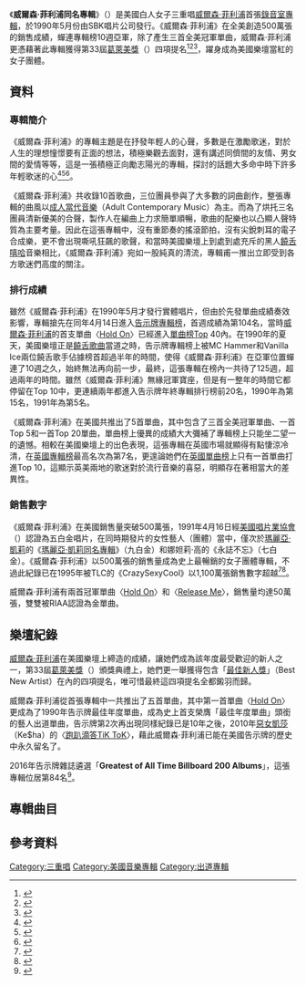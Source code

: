
{{Infobox album
| Name        = 威爾森·菲利浦同名專輯<br />Wilson Phillips
| Type        = Album
| Artist      = [[威尔森·菲利浦|威爾森·菲利浦]]
| Cover       = 
| Released    = 1990年5月8日
| Recorded    = 1989年7月 - 1990年3月
| Genre       = [[流行音樂|流行音樂]], [[流行搖滾|流行搖滾]], [[軟式搖滾|軟式搖滾]], [[成人当代音乐|成人當代音樂]]
| Length      = 45:56
| Label       = SBK
| Producer    = Glen Ballard
| Last album  = 
| This album  = '''''威爾森·菲利浦''''' <br /> (1990)
| Next album  = ''陰霾與曙光'' <br /> (1992)
| Misc                = {{Singles
  | Name            = 威爾森·菲利浦
  | Type              = studio
  | single 1         = [[Hold_On_(威爾森·菲利浦歌曲)|Hold On]]
  | single 1 date = 1990年2月27日
  | single 2         = [[Release_Me_(威爾森·菲利浦歌曲)|Release Me]]
  | single 2 date = 1990年6月
  | single 3         = Impulsive
  | single 3 date = 1990年10月1日
  | single 4         = [[You're_in_Love_(威爾森·菲利浦歌曲)|You're in Love]]
  | single 4 date = 1991年1月30日
  | single 5         = The Dream Is Still Alive
  | single 5 date = 1991年
  }}
}}
《'''威爾森·菲利浦同名專輯'''》（{{lang-en|'''Wilson Phillips'''}}）是美國白人女子三重唱[[威尔森·菲利浦|威爾森·菲利浦]]首張[[錄音室專輯|錄音室專輯]]，於1990年5月份由SBK唱片公司發行。《威爾森·菲利浦》在全美創造500萬張的銷售成績，蟬連專輯榜10週亞軍，除了產生三首全美冠軍單曲，威爾森·菲利浦更憑藉著此專輯獲得第33屆[[葛萊美獎|葛萊美獎]]（{{lang-en|Grammy Awards}}）四項提名<ref>{{Cite web |url=http://www.billboard.com/artist/431449/wilson-phillips/chart?f=379 |title=美國告示牌官網威爾森·菲利浦作品總表 |accessdate=2016-05-05 |archive-date=2016-06-11 |archive-url=https://web.archive.org/web/20160611014922/http://www.billboard.com/artist/431449/wilson-phillips/chart?f=379 |dead-url=no }}</ref><ref>{{Cite web |url=http://www.rollingstone.com/music/artists/wilson-phillips |title=美國滾石雜誌官網威爾森·菲利浦藝人檔案 |accessdate=2016-05-05 |archive-date=2016-05-05 |archive-url=https://web.archive.org/web/20160505152632/http://www.rollingstone.com/music/artists/wilson-phillips |dead-url=yes }}</ref><ref>{{Cite web |url=https://www.riaa.com/gold-platinum/?tab_active=default-award&se=Wilson+Phillips#search_section |title=美國RIAA官網威爾森·菲利浦專輯單曲銷售數字 |accessdate=2016-05-05 |archive-date=2016-01-07 |archive-url=https://web.archive.org/web/20160107194130/http://www.riaa.com/gold-platinum/?tab_active=default-award&se=Wilson+Phillips#search_section |dead-url=no }}</ref>，躍身成為美國樂壇當紅的女子團體。

==資料==
===專輯簡介===
《威爾森·菲利浦》的專輯主題是在抒發年輕人的心聲，多數是在激勵歌迷，對於人生的理想憧憬要有正面的想法，積極樂觀去面對，還有講述同儕間的友情、男女間的愛情等等，這是一張積極正向勵志陽光的專輯，探討的話題大多命中時下許多年輕歌迷的心<ref>{{Cite web |url=http://www.billboard.com/articles/chartbeat/497072/wilson-phillips-still-holding-on-with-new-album-tv-show-exclusive-video |title=美國告示牌官網2012-04-06音樂報導 |accessdate=2016-05-05 |archive-date=2016-08-03 |archive-url=https://web.archive.org/web/20160803064915/http://www.billboard.com/articles/chartbeat/497072/wilson-phillips-still-holding-on-with-new-album-tv-show-exclusive-video |dead-url=no }}</ref><ref>{{Cite web |url=http://www.billboard.com/articles/news/471190/wilson-phillips-gets-new-boost-from-bridesmaids-movie |title=美國告示牌官網2011-05-22音樂報導 |accessdate=2016-05-05 |archive-date=2016-05-13 |archive-url=https://web.archive.org/web/20160513190300/http://www.billboard.com/articles/news/471190/wilson-phillips-gets-new-boost-from-bridesmaids-movie |dead-url=no }}</ref><ref>{{Cite web |url=http://www.billboard.com/articles/pop-shop/girl-group-week/5901266/top-10-girl-groups-of-all-time |title=美國告示牌官網2015-03-05音樂報導 |accessdate=2016-05-05 |archive-date=2017-07-12 |archive-url=https://web.archive.org/web/20170712133110/http://www.billboard.com/articles/pop-shop/girl-group-week/5901266/top-10-girl-groups-of-all-time |dead-url=no }}</ref>。

《威爾森·菲利浦》共收錄10首歌曲，三位團員參與了大多數的詞曲創作，整張專輯的曲風以[[成人当代音乐|成人當代音樂]]（Adult Contemporary Music）為主。而為了烘托三名團員清新優美的合聲，製作人在編曲上力求簡單順暢，歌曲的配樂也以凸顯人聲特質為主要考量。因此在這張專輯中，沒有重節奏的搖滾節拍，沒有尖銳刺耳的電子合成樂，更不會出現嘶吼狂飆的歌聲，和當時美國樂壇上到處到處充斥的黑人[[饒舌|饒舌]][[嘻哈|嘻哈]]音樂相比，《威爾森·菲利浦》宛如一股純真的清流，專輯甫一推出立即受到各方歌迷們高度的關注。

===排行成績===
雖然《威爾森·菲利浦》在1990年5月才發行實體唱片，但由於先發單曲成績奏效影響，專輯搶先在同年4月14日進入[[公告牌二百强专辑榜|告示牌專輯榜]]，首週成績為第104名，當時[[威尔森·菲利浦|威爾森·菲利浦]]的首支單曲〈[[Hold_On_(威爾森·菲利浦歌曲)|Hold On]]〉已經進入[[告示牌百强单曲榜|單曲榜]]Top 40內。在1990年的夏天，美國樂壇正是[[饒舌歌曲|饒舌歌曲]]當道之時，告示牌專輯榜上被MC Hammer和Vanilla Ice兩位饒舌歌手佔據榜首超過半年的時間，使得《威爾森·菲利浦》在亞軍位置蟬連了10週之久，始終無法再向前一步，最終，這張專輯在榜內一共待了125週，超過兩年的時間。雖然《威爾森·菲利浦》無緣冠軍寶座，但是有一整年的時間它都停留在Top 10中，更連續兩年都進入告示牌年終專輯排行榜前20名，1990年為第15名，1991年為第5名。

《威爾森·菲利浦》在美國共推出了5首單曲，其中包含了三首全美冠軍單曲、一首Top 5和一首Top 20單曲，單曲榜上優異的成績大大彌補了專輯榜上只能坐二望一的遺憾。相較在美國樂壇上的出色表現，這張專輯在英國市場就顯得有點悽涼冷清，在[[英國專輯排行榜|英國專輯榜]]最高名次為第7名，更遑論她們在[[英國單曲排行榜|英國單曲榜]]上只有一首單曲打進Top 10，這顯示英美兩地的歌迷對於流行音樂的喜惡，明顯存在著相當大的差異性。

===銷售數字===
《威爾森·菲利浦》在美國銷售量突破500萬張，1991年4月16日經[[美國唱片業協會|美國唱片業協會]]（{{lang-en|RIAA}}）認證為五白金唱片，在同時期發片的女性藝人（團體）當中，僅次於[[瑪麗亞·凱莉|瑪麗亞·凱莉]]的《[[Mariah_Carey_(專輯)|瑪麗亞·凱莉同名專輯]]》（九白金）和娜妲莉·高的《永誌不忘》（七白金）。《威爾森·菲利浦》以500萬張的銷售量成為史上最暢銷的女子團體專輯，不過此紀錄已在1995年被TLC的《CrazySexyCool》以1,100萬張銷售數字超越<ref>{{Cite web |url=https://www.riaa.com/gold-platinum/?tab_active=default-award&se=+Natalie+Cole#search_section |title=美國RIAA官網娜妲莉·高專輯單曲銷售數字 |access-date=2016-05-06 |archive-date=2022-05-31 |archive-url=https://web.archive.org/web/20220531212018/https://www.riaa.com/gold-platinum/?tab_active=default-award&se=+Natalie+Cole#search_section }}</ref><ref>{{Cite web |url=https://www.riaa.com/gold-platinum/?tab_active=default-award&se=CrazySexyCool#search_section |title=美國RIAA官網TLC專輯單曲銷售數字 |accessdate=2016-05-06 |archive-date=2016-11-21 |archive-url=https://web.archive.org/web/20161121170405/http://www.riaa.com/gold-platinum/?tab_active=default-award&se=CrazySexyCool#search_section |dead-url=no }}</ref>。

威爾森·菲利浦有兩首冠軍單曲〈[[Hold_On_(威爾森·菲利浦歌曲)|Hold On]]〉和〈[[Release_Me_(威爾森·菲利浦歌曲)|Release Me]]〉，銷售量均達50萬張，雙雙被RIAA認證為金單曲。

==樂壇紀錄==
[[威尔森·菲利浦|威爾森·菲利浦]]在美國樂壇上締造的成績，讓她們成為該年度最受歡迎的新人之一，第33屆[[葛萊美獎|葛萊美獎]]（{{lang-en|Grammy Awards}}）頒獎典禮上，她們更一舉獲得包含「[[格莱美奖最佳新人|最佳新人獎]]」（Best New Artist）在內的四項提名，唯可惜最終這四項提名全都鎩羽而歸。

威爾森·菲利浦從首張專輯中一共推出了五首單曲，其中第一首單曲〈[[Hold_On_(威爾森·菲利浦歌曲)|Hold On]]〉更成為了1990年告示牌最佳年度單曲，成為史上首支榮膺「最佳年度單曲」頭銜的藝人出道單曲，告示牌第2次再出現同樣紀錄已是10年之後，2010年[[凱莎|惡女凱莎]]（Ke$ha）的〈[[跑趴滴答|跑趴滴答TiK ToK]]〉，藉此威爾森·菲利浦已能在美國告示牌的歷史中永久留名了。

2016年告示牌雜誌遴選「'''Greatest of All Time Billboard 200 Albums'''」，這張專輯位居第84名<ref>{{Cite web |url=http://www.billboard.com/charts/greatest-billboard-200-albums |title=美國告示牌官網音樂資料 |accessdate=2016-05-30 |archive-date=2016-10-01 |archive-url=https://web.archive.org/web/20161001122709/http://www.billboard.com/charts/greatest-billboard-200-albums |dead-url=no }}</ref>。

==專輯曲目==
{{Track listing
| title1          = Hold On
| writer1         = [[Chynna_Phillips|Chynna Phillips]], [[Glen_Ballard|Glen Ballard]], additional lyrics by [[Carnie_Wilson|Carnie Wilson]]
| length1         = 4:27
| title2          = Release Me
| writer2         = Wilson Phillips
| length2         = 4:56
| title3          = Impulsive
| writer3         = Stephen Kipner, Clif Magness
| length3         = 4:34
| title4          = Next to You (Someday I'll Be)
| writer4         = [[Darrell_Brown_(musician)|Darrell Brown]], [[David_Batteau|David Batteau]], [[Madeline_Stone|Madeline Stone]]
| length4         = 4:57
| title5          = You're in Love
| writer5         = Wilson Phillips, Glen Ballard
| length5         = 4:51
| title6          = Over and Over
| writer6         = Wilson Phillips, Glen Ballard
| length6         = 4:40
| title7          = A Reason to Believe
| writer7         = [[Tim_Hardin|Tim Hardin]]
| length7         = 4:04
| title8          = Ooh You're Gold
| writer8         = Wilson Phillips, Glen Ballard
| length8         = 4:19
| title9          = Eyes Like Twins
| writer9         = Rupert Hine, [[Jeanette_Obstoj|Jeanette Therese Obstoj]]
| length9         = 5:03
| title10         = The Dream Is Still Alive
| writer10        = Glen Ballard, Wilson Phillips
| length10        = 4:05
}}

==參考資料==
{{reflist|3}}

[[Category:三重唱|Category:三重唱]]
[[Category:美國音樂專輯|Category:美國音樂專輯]]
[[Category:出道專輯|Category:出道專輯]]